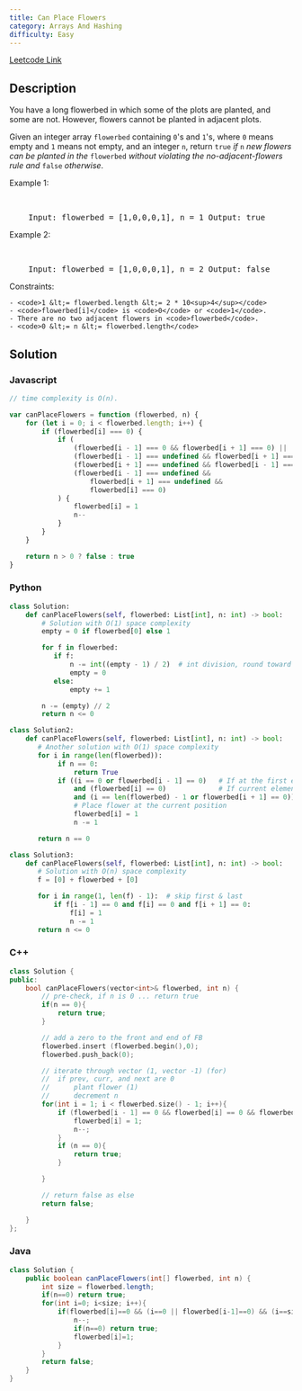 ```yaml
---
title: Can Place Flowers
category: Arrays And Hashing
difficulty: Easy
---
```


<Callout>

[Leetcode Link](https://leetcode.com/problems/can-place-flowers)

</Callout>

## Description

You have a long flowerbed in which some of the plots are planted, and some are not. However, flowers cannot be planted in adjacent plots.

Given an integer array <code>flowerbed</code> containing <code>0</code>&#39;s and <code>1</code>&#39;s, where <code>0</code> means empty and <code>1</code> means not empty, and an integer <code>n</code>, return <code>true</code> _if_ <code>n</code> _new flowers can be planted in the_ <code>flowerbed</code> _without violating the no-adjacent-flowers rule and_ <code>false</code> _otherwise_.

Example 1:

<br />
<pre className="overflow-x-auto">
	Input: flowerbed = [1,0,0,0,1], n = 1 Output: true
</pre>

Example 2:

<br />
<pre className="overflow-x-auto">
	Input: flowerbed = [1,0,0,0,1], n = 2 Output: false
</pre>
Constraints:

    - <code>1 &lt;= flowerbed.length &lt;= 2 * 10<sup>4</sup></code>
    - <code>flowerbed[i]</code> is <code>0</code> or <code>1</code>.
    - There are no two adjacent flowers in <code>flowerbed</code>.
    - <code>0 &lt;= n &lt;= flowerbed.length</code>

## Solution

### Javascript

```javascript
// time complexity is O(n).

var canPlaceFlowers = function (flowerbed, n) {
	for (let i = 0; i < flowerbed.length; i++) {
		if (flowerbed[i] === 0) {
			if (
				(flowerbed[i - 1] === 0 && flowerbed[i + 1] === 0) ||
				(flowerbed[i - 1] === undefined && flowerbed[i + 1] === 0) ||
				(flowerbed[i + 1] === undefined && flowerbed[i - 1] === 0) ||
				(flowerbed[i - 1] === undefined &&
					flowerbed[i + 1] === undefined &&
					flowerbed[i] === 0)
			) {
				flowerbed[i] = 1
				n--
			}
		}
	}

	return n > 0 ? false : true
}
```

### Python

```python
class Solution:
    def canPlaceFlowers(self, flowerbed: List[int], n: int) -> bool:
        # Solution with O(1) space complexity
        empty = 0 if flowerbed[0] else 1

        for f in flowerbed:
           if f:
               n -= int((empty - 1) / 2)  # int division, round toward zero
               empty = 0
           else:
               empty += 1

        n -= (empty) // 2
        return n <= 0

class Solution2:
    def canPlaceFlowers(self, flowerbed: List[int], n: int) -> bool:
       # Another solution with O(1) space complexity
       for i in range(len(flowerbed)):
            if n == 0:
                return True
            if ((i == 0 or flowerbed[i - 1] == 0)   # If at the first element or the previous element equals to 0
                and (flowerbed[i] == 0)             # If current element equals to 0
                and (i == len(flowerbed) - 1 or flowerbed[i + 1] == 0)): # If at the last element or the next element equals to 0
                # Place flower at the current position
                flowerbed[i] = 1
                n -= 1

       return n == 0

class Solution3:
    def canPlaceFlowers(self, flowerbed: List[int], n: int) -> bool:
       # Solution with O(n) space complexity
       f = [0] + flowerbed + [0]

       for i in range(1, len(f) - 1):  # skip first & last
           if f[i - 1] == 0 and f[i] == 0 and f[i + 1] == 0:
               f[i] = 1
               n -= 1
       return n <= 0

```

### C++

```cpp
class Solution {
public:
    bool canPlaceFlowers(vector<int>& flowerbed, int n) {
        // pre-check, if n is 0 ... return true
        if(n == 0){
            return true;
        }

        // add a zero to the front and end of FB
        flowerbed.insert (flowerbed.begin(),0);
        flowerbed.push_back(0);

        // iterate through vector (1, vector -1) (for)
        //  if prev, curr, and next are 0
        //      plant flower (1)
        //      decrement n
        for(int i = 1; i < flowerbed.size() - 1; i++){
            if (flowerbed[i - 1] == 0 && flowerbed[i] == 0 && flowerbed[i+1] == 0){
                flowerbed[i] = 1;
                n--;
            }
            if (n == 0){
                return true;
            }

        }

        // return false as else
        return false;

    }
};

```

### Java

```java
class Solution {
    public boolean canPlaceFlowers(int[] flowerbed, int n) {
        int size = flowerbed.length;
        if(n==0) return true;
        for(int i=0; i<size; i++){
            if(flowerbed[i]==0 && (i==0 || flowerbed[i-1]==0) && (i==size-1 || flowerbed[i+1]==0)){
                n--;
                if(n==0) return true;
                flowerbed[i]=1;
            }
        }
        return false;
    }
}

```
